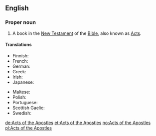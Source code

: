 ==English==
{{book of the Bible|Acts of the Apostles}}

===Proper noun===
{{en-proper noun}}

# {{context|biblical|lang=en}} A book in the [[New Testament]] of the [[Bible]], also known as [[Acts]].

====Translations====
{{trans-top|the name of the book of Acts in the Bible}}
* Finnish: {{t|fi|Apostolien teot}}
* French: {{t|fr|Actes des Apôtres|f-p}}
* German: {{t+|de|Apostelgeschichte|f}}
* Greek: {{t|el|Πράξεις των Αποστόλων|f-p}}
* Irish: {{t|ga|Gníomhartha na nAspal|m-p}}
* Japanese: {{t|ja|使徒行伝|tr=shitogyōden}}
{{trans-mid}}
* Maltese: {{t|mt|Atti ta' l-Appostli|alt=L-Atti ta' l-Appostli}}
* Polish: {{t+|pl|Dzieje Apostolskie|p}}
* Portuguese: {{t|pt|Atos dos Apóstolos|p}}
* Scottish Gaelic: {{t|gd|Leabhar Ghnìomharan nan Abstol|m}}
* Swedish: {{t+|sv|Apostlagärningarna}}
{{trans-bottom}}

[[de:Acts of the Apostles]]
[[et:Acts of the Apostles]]
[[no:Acts of the Apostles]]
[[pl:Acts of the Apostles]]